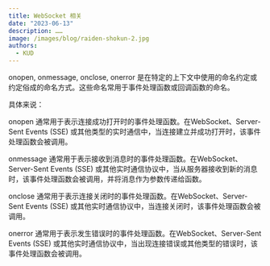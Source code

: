 ```yaml
---
title: WebSocket 相关
date: "2023-06-13"
description: ……
image: /images/blog/raiden-shokun-2.jpg
authors:
  - KUD
---
```


onopen, onmessage, onclose, onerror 是在特定的上下文中使用的命名约定或约定俗成的命名方式。这些命名常用于事件处理函数或回调函数的命名。

具体来说：

onopen 通常用于表示连接成功打开时的事件处理函数。在WebSocket、Server-Sent Events (SSE) 或其他类型的实时通信中，当连接建立并成功打开时，该事件处理函数会被调用。

onmessage 通常用于表示接收到消息时的事件处理函数。在WebSocket、Server-Sent Events (SSE) 或其他实时通信协议中，当从服务器接收到新的消息时，该事件处理函数会被调用，并将消息作为参数传递给函数。

onclose 通常用于表示连接关闭时的事件处理函数。在WebSocket、Server-Sent Events (SSE) 或其他实时通信协议中，当连接关闭时，该事件处理函数会被调用。

onerror 通常用于表示发生错误时的事件处理函数。在WebSocket、Server-Sent Events (SSE) 或其他实时通信协议中，当出现连接错误或其他类型的错误时，该事件处理函数会被调用。
